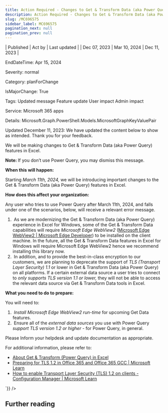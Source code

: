 ```yaml
---
title: Action Required - Changes to Get & Transform Data (aka Power Query) features in Excel
description: Action Required - Changes to Get & Transform Data (aka Power Query) features in Excel
slug: /MC696575
sidebar_label: MC696575
pagination_next: null
pagination_prev: null
---
```



| Published | Act by | Last updated |
| Dec 07, 2023 | Mar 10, 2024 | Dec 11, 2023 |

EndDateTime: Apr 15, 2024

Severity: normal

Category: planForChange

IsMajorChange: True

Tags: Updated message Feature update User impact Admin impact

Service: Microsoft 365 apps

Details: Microsoft.Graph.PowerShell.Models.MicrosoftGraphKeyValuePair

<div dangerouslySetInnerHTML={{__html:`
<p>Updated December 11, 2023: We have updated the content below to show as intended. Thank you for your feedback.</p><p>We will be making changes to Get &amp; Transform Data (aka Power Query) features in Excel.</p><p><b>Note: </b>If you don’t use Power Query, you may dismiss this message.</p><p><b>When this will happen:</b><br></p><p>Starting <i style="">March 11th, 2024,</i> we will be introducing important changes to the Get &amp; Transform Data (aka Power Query) features in Excel.</p><p><b>How does this affect your organization:</b>
</p><p>Any user who tries to use Power Query after March 11th, 2024, and falls under one of the scenarios, below, will receive a relevant error message.</p><ol><li>&nbsp;As we are modernizing the Get &amp; Transform Data (aka Power Query) experience in Excel for Windows, some of the Get &amp; Transform Data capabilities will require <i>Microsoft Edge WebView2</i> (<a href="https://developer.microsoft.com/microsoft-edge/webview2" target="_blank">Microsoft Edge WebView2 | Microsoft Edge Developer</a>) to be installed on the client machine. In the future, all the Get &amp; Transform Data features in Excel for Windows will require Microsoft Edge WebView2 hence we recommend installing this library now.
</li><li>&nbsp;In addition, and to provide the best-in-class encryption to our customers, we are planning to deprecate the support of <i>TLS (Transport Layer Security) 1.1</i> or lower in Get &amp; Transform Data (aka Power Query) on all platforms. If a certain external data source a user tries to connect to <i>only supports TLS version 1.1 or lower,</i> they will not be able to access the relevant data source via Get &amp; Transform Data tools in Excel.</li></ol><p><b>What you need to do to prepare:</b>
</p><p>You will need to:
</p><ol><li>&nbsp;<i>Install Microsoft Edge WebView2 run-time&nbsp;</i>for upcoming Get Data features.
</li><li>&nbsp;Ensure all of the <i>external data sources</i> you use with Power Query <i style="">support TLS version 1.2 or higher </i>- for Power Query, in general.</li></ol><p>Please Inform your helpdesk and update documentation as appropriate.
</p><p>For additional information, please refer to:
</p><ul><li><a href="https://support.microsoft.com/office/7104fbee-9e62-4cb9-a02e-5bfb1a6c536a" target="_blank">About Get &amp; Transform (Power Query) in Excel</a></li><li><a href="https://learn.microsoft.com/purview/prepare-tls-1.2-in-office-365" target="_blank">Preparing for TLS 1.2 in Office 365 and Office 365 GCC | Microsoft Learn</a>
</li><li><a href="https://learn.microsoft.com/mem/configmgr/core/plan-design/security/enable-tls-1-2-client" target="_blank">How to enable Transport Layer Security (TLS) 1.2 on clients - Configuration Manager | Microsoft Learn</a></li></ul>
`}} />

## Further reading
